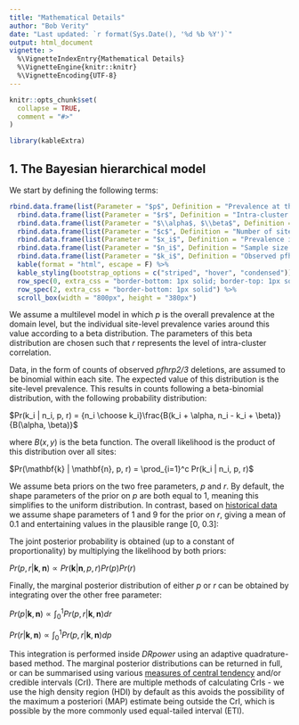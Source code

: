 ```yaml
---
title: "Mathematical Details"
author: "Bob Verity"
date: "Last updated: `r format(Sys.Date(), '%d %b %Y')`"
output: html_document
vignette: >
  %\VignetteIndexEntry{Mathematical Details}
  %\VignetteEngine{knitr::knitr}
  %\VignetteEncoding{UTF-8}
---
```


```r
knitr::opts_chunk$set(
  collapse = TRUE,
  comment = "#>"
)
```
```r
library(kableExtra)
```


## 1. The Bayesian hierarchical model

We start by defining the following terms:

```r
rbind.data.frame(list(Parameter = "$p$", Definition = "Prevalence at the domain level. This is usually the main thing we want to estimate")) %>%
  rbind.data.frame(list(Parameter = "$r$", Definition = "Intra-cluster correlation coefficient (between 0 and 1)")) %>%
  rbind.data.frame(list(Parameter = "$\\alpha$, $\\beta$", Definition = "Shape parameters of beta prior on site-level prevalence. Defined based on other model parameters as follows:<br>$\\alpha = p(1/r - 1)$<br>$\\beta = (1 - p)(1/r - 1)$")) %>%
  rbind.data.frame(list(Parameter = "$c$", Definition = "Number of sites")) %>%
  rbind.data.frame(list(Parameter = "$x_i$", Definition = "Prevalence in site $i$")) %>%
  rbind.data.frame(list(Parameter = "$n_i$", Definition = "Sample size in site $i$")) %>%
  rbind.data.frame(list(Parameter = "$k_i$", Definition = "Observed pfhrp2/3 deletions in site $i$")) %>%
  kable(format = "html", escape = F) %>%
  kable_styling(bootstrap_options = c("striped", "hover", "condensed")) %>%
  row_spec(0, extra_css = "border-bottom: 1px solid; border-top: 1px solid") %>%
  row_spec(2, extra_css = "border-bottom: 1px solid") %>%
  scroll_box(width = "800px", height = "380px")
```

We assume a multilevel model in which $p$ is the overall prevalence at the domain level, but the individual site-level prevalence varies around this value according to a beta distribution. The parameters of this beta distribution are chosen such that $r$ represents the level of intra-cluster correlation.

Data, in the form of counts of observed *pfhrp2/3* deletions, are assumed to be binomial within each site. The expected value of this distribution is the site-level prevalence. This results in counts following a beta-binomial distribution, with the following probability distribution:

$Pr(k_i | n_i, p, r) = {n_i \choose k_i}\frac{B(k_i + \alpha, n_i - k_i + \beta)}{B(\alpha, \beta)}$

where $B(x, y)$ is the beta function. The overall likelihood is the product of this distribution over all sites:

$Pr(\mathbf{k} | \mathbf{n}, p, r) = \prod_{i=1}^c Pr(k_i | n_i, p, r)$

We assume beta priors on the two free parameters, $p$ and $r$. By default, the shape parameters of the prior on $p$ are both equal to 1, meaning this simplifies to the uniform distribution. In contrast, based on [historical data](articles/historical_analysis.html) we assume shape parameters of 1 and 9 for the prior on $r$, giving a mean of 0.1 and entertaining values in the plausible range [0, 0.3]:

The joint posterior probability is obtained (up to a constant of proportionality) by multiplying the likelihood by both priors:

$Pr(p, r | \mathbf{k}, \mathbf{n}) \propto Pr(\mathbf{k} | \mathbf{n}, p, r)Pr(p)Pr(r)$

Finally, the marginal posterior distribution of either $p$ or $r$ can be obtained by integrating over the other free parameter:

$Pr(p | \mathbf{k}, \mathbf{n}) \propto \int_0^1 Pr(p, r | \mathbf{k}, \mathbf{n}) dr$

$Pr(r | \mathbf{k}, \mathbf{n}) \propto \int_0^1 Pr(p, r | \mathbf{k}, \mathbf{n}) dp$

This integration is performed inside *DRpower* using an adaptive quadrature-based method. The marginal posterior distributions can be returned in full, or can be summarised using various [measures of central tendency](articles/summarise_prevalence.html) and/or credible intervals (CrI). There are multiple methods of calculating CrIs - we use the high density region (HDI) by default as this avoids the possibility of the maximum a posteriori (MAP) estimate being outside the CrI, which is possible by the more commonly used equal-tailed interval (ETI).
